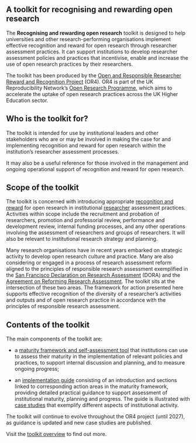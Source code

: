 
:::{.column-body-outset}
# A toolkit for recognising and rewarding open research 

The **Recognising and rewarding open research** toolkit is designed to help universities and other research-performing organisations implement effective recognition and reward for open research through researcher assessment practices. It can support institutions to develop researcher assessment policies and practices that incentivise, enable and increase the use of open research practices by their researchers. 

The toolkit has been produced by the [Open and Responsible Researcher Reward and Recognition Project](about.html) (OR4). OR4 is part of the UK Reproducibility Network’s [Open Research Programme](https://www.ukrn.org/open-research-programme/), which aims to accelerate the uptake of open research practices across the UK Higher Education sector.  

## Who is the toolkit for? 

The toolkit is intended for use by institutional leaders and other stakeholders who are or may be involved in making the case for and implementing recognition and reward for open research within the institution's researcher assessment processes. 

It may also be a useful reference for those involved in the management and ongoing operational support of recognition and reward for open research. 

## Scope of the toolkit 

The toolkit is concerned with introducing appropriate [recognition and reward](glossary.html#recognition-and-reward) for open research in institutional [researcher](glossary.html#researcher) assessment practices. Activities within scope include the recruitment and probation of researchers, promotion and professorial review, performance and development review, internal funding processes, and any other operations involving the assessment of researchers and groups of researchers. It will also be relevant to institutional research strategy and planning. 

Many research organisations have in recent years embarked on strategic activity to develop open research culture and practice. Many are also considering or engaged in a process of research assessment reform aligned to the principles of responsible research assessment exemplified in the [San Francisco Declaration on Research Assessment](https://sfdora.org/read/) (DORA) and the [Agreement on Reforming Research Assessment](https://coara.eu/agreement/the-agreement-full-text/). The toolkit sits at the intersection of these two areas. The framework for action presented here supports effective recognition of the diversity of a researcher's activities and outputs and of open research practice in accordance with the principles of responsible research assessment.  

## Contents of the toolkit 

The main components of the toolkit are: 

* a [maturity framework and self-assessment tool](maturity-framework.html) that institutions can use to assess their maturity in the implementation of relevant policies and practices, to support internal discussion and planning, and to measure ongoing progress; 

* an [implementation guide](guide-contents.html) consisting of an introduction and sections linked to corresponding action areas in the maturity framework, providing detailed practical guidance to support assessment of institutional maturity, planning and progress. The guide is illustrated with [case studies](case-studies.html) that exemplify different aspects of institutional activity. 

The toolkit will continue to evolve throughout the OR4 project (until 2027), as guidance is updated and new case studies are published. 

Visit the [toolkit overview](overview.html) to find out more. 
:::

